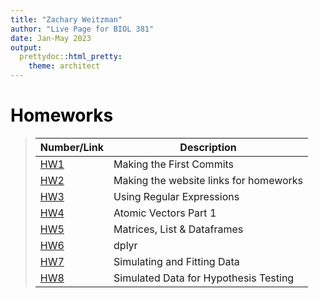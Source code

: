 ```yaml
---
title: "Zachary Weitzman"
author: "Live Page for BIOL 381"
date: Jan-May 2023
output:
  prettydoc::html_pretty:
    theme: architect
---
```

# <span style="color:black">Homeworks</span>

>Number/Link |Description 
>----------- | -----------
> [HW1](HW1.html)|Making the First Commits
> [HW2](HW2.html)|Making the website links for homeworks
> [HW3](HW3.html)|Using Regular Expressions
> [HW4](HW4.html)|Atomic Vectors Part 1
> [HW5](HW5.html)|Matrices, List & Dataframes
> [HW6](HW6.html)|dplyr
>[HW7](HW7 2.html)|Simulating and Fitting Data
>[HW8](HW8.html)|Simulated Data for Hypothesis Testing

